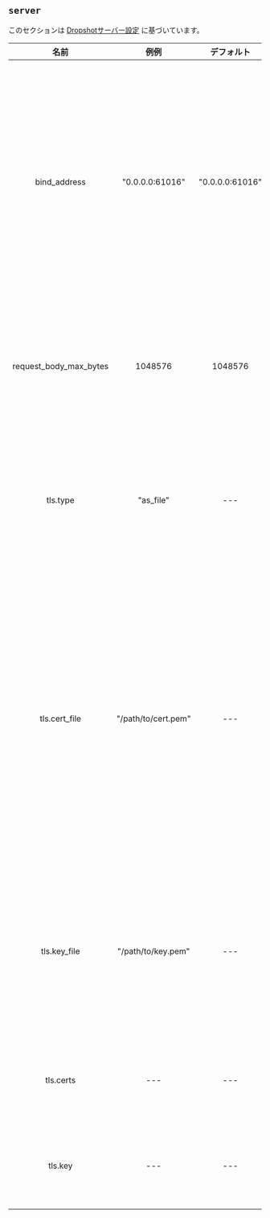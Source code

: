 ## `server`

このセクションは [Dropshotサーバー設定](https://github.com/oxidecomputer/dropshot/tree/v0.9.0#dropshot-servers) に基づいています。

|          名前          |        例例         |   デフォルト    |          必須          |                                                                                                                説明                                                                                                                |
| :--------------------: | :-----------------: | :-------------: | :--------------------: | :--------------------------------------------------------------------------------------------------------------------------------------------------------------------------------------------------------------------------------: |
|      bind_address      |   "0.0.0.0:61016"   | "0.0.0.0:61016" |          はい          |                 サーバーが指定されたIPアドレスとTCPポートにバインドする必要があることを指定します。一般的に、サーバーは複数のIPアドレスとポートにバインドすることができますが、これはまだサポートされていません。                  |
| request_body_max_bytes |       1048576       |     1048576     |          はい          |                                                                    要求の本文で許容されるバイト数の最大値を指定します。大きな要求は400のエラーを受け取ります。                                                                     |
|        tls.type        |      "as_file"      |       ---       |         いいえ         |                                                             TLS証明書とキー情報が提供される場合と方法を指定します。有効な値には "as_file" と "as_bytes" が含まれます。                                                             |
|     tls.cert_file      | "/path/to/cert.pem" |       ---       | if tls.type = as_file  | サーバーが自身を識別するための証明書チェーンを含むPEMファイルへのパスを指定します。最初の証明書はエンドエンティティ証明書であり、残りは信頼できるCAへの途中の中間証明書です。指定された場合、サーバーはTLS接続のみを受け付けます。 |
|      tls.key_file      | "/path/to/key.pem"  |       ---       | if tls.type = as_file  |                                                 サーバーが使用するプライベートキーを含むPKCS＃8ファイルへのパスを指定します。指定した場合、サーバーはTLS接続のみをリッスンします。                                                 |
|       tls.certs        |         ---         |       ---       | if tls.type = as_bytes |                                                                              tls.cert_fileと同じですが、証明書データのバイト配列として提供されます。                                                                               |
|        tls.key         |         ---         |       ---       | if tls.type = as_bytes |                                                                                tls.key_fileと同じですが、キーデータのバイト配列として提供されます。                                                                                |